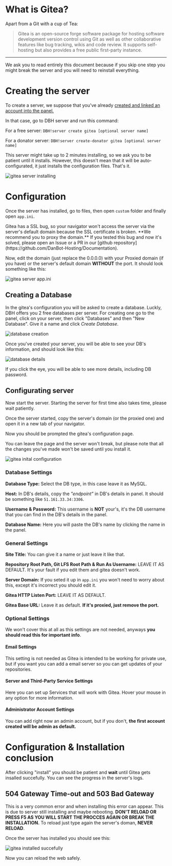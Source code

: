 # What is Gitea?

Apart from a Git with a cup of Tea:

> Gitea is an open-source forge software package for hosting software development version control using Git as well as other collaborative features like bug tracking, wikis and code review. It supports self-hosting but also provides a free public first-party instance.

<Redirect
  href="https://en.wikipedia.org/wiki/Gitea"
  label="Source: Wikipedia"
/>

---

We ask you to read entirely this document because if you skip one step you might break the server and you will need to reinstall everything.

# Creating the server

To create a server, we suppose that you've already [created and linked an account into the panel.](/getting-started)

In that case, go to DBH server and run this command:

For a free server: `DBH!server create gitea [optional server name]`

For a donator server: `DBH!server create-donator gitea [optional server name]`

<Tip>
  This server might take up to 2 minutes installing, so we ask you to be patient
  until it installs. However, this doesn't mean that it will be
  auto-configurated, it just installs the configuration files. That's it.
</Tip>

![gitea server installing](/content/gitea/server-installing.jpg)

# Configuration

Once the server has installed, go to files, then open `custom` folder and finally open `app.ini`.

<Tip label="Temporary Note">
  Gitea has a SSL bug, so your navigator won't access the server via the
  server's default domain because the SSL certificate is broken. **We recommend
  you to proxy the domain.** If you tested this bug and now it's solved, please
  open an Issue or a PR in our [github
  repository](https://github.com/DanBot-Hosting/Documentation).
</Tip>

Now, edit the domain (just replace the 0.0.0.0) with your Proxied domain (if you have) or the server's default domain **WITHOUT** the port. It should look something like this:

![gitea server app.ini](/content/gitea/gitea-appini.png)

## Creating a Database

In the gitea's configuration you will be asked to create a database. Luckly, DBH offers you 2 free databases per server. For creating one go to the panel, click on your server, then click "Databases" and then "New Database". Give it a name and click _Create Database_.

![database creation](/content/gitea/database-create.png)

Once you've created your server, you will be able to see your DB's information, and should look like this:

![database details](/content/gitea/database-details.jpg)

If you click the eye, you will be able to see more details, including DB password.

## Configurating server

Now start the server. Starting the server for first time also takes time, please wait patiently.

Once the server started, copy the server's domain (or the proxied one) and open it in a new tab of your navigator.

Now you should be prompted the gitea's configuration page.

<Tip label="Pro Tip">
  You can leave the page and the server won't break, but please note that all
  the changes you've made won't be saved until you install it.
</Tip>

![gitea inital configuration](/content/gitea/gitea-initial-config.png)

### Database Settings

**Database Type:** Select the DB type, in this case leave it as MySQL.

**Host:** In DB's details, copy the _"endpoint"_ in DB's details in panel. It should be something like `51.161.33.34:3306`.

**Username & Password:** This username is **NOT** your's, it's the DB username that you can find in the DB's details in the panel.

**Database Name:** Here you will paste the DB's name by clicking the name in the panel.

### General Settings

**Site Title:** You can give it a name or just leave it like that.

**Repository Root Path, Git LFS Root Path & Run As Username:** LEAVE IT AS DEFAULT. It's your fault if you edit them and gitea doesn't work.

**Server Domain:** If you seted it up in `app.ini` you won't need to worry about this, except it's incorrect you should edit it.

**Gitea HTTP Listen Port:** LEAVE IT AS DEFAULT.

**Gitea Base URL:** Leave it as default. **If it's proxied, just remove the port.**

### Optional Settings

We won't cover this at all as this settings are not needed, anyways **you should read this for important info**.

#### Email Settings

This setting is not needed as Gitea is intended to be working for private use, but if you want you can add a email server so you can get updates of your repositories.

#### Server and Third-Party Service Settings

Here you can set up Services that will work with Gitea. Hover your mouse in any option for more information.

#### Administrator Account Settings

You can add right now an admin account, but if you don't, **the first account created will be admin as default.**

# Configuration & Installation conclusion

After clicking "install" you should be patient and **wait** until Gitea gets insalled succefully. You can see the progress in the server's logs.

## 504 Gateway Time-out and 503 Bad Gateway

This is a very common error and when installing this error can appear. This is due to server still installing and maybe rebooting. **DON'T RELOAD OR PRESS F5 AS YOU WILL START THE PROCCES AGAIN OR BREAK THE INSTALLATION.** To reload just type again the server's doman, **NEVER RELOAD**.

Once the server has installed you should see this:

![gitea installed succefully](/content/gitea/gitea-installed-main-page.png)

Now you can reload the web safely.
